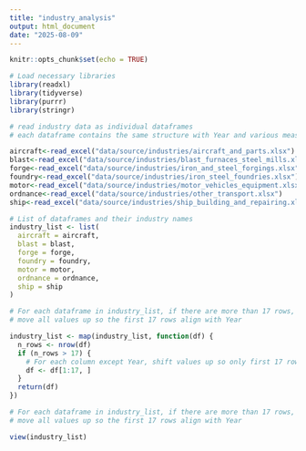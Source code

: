 ```yaml
---
title: "industry_analysis"
output: html_document
date: "2025-08-09"
---
```


```r
knitr::opts_chunk$set(echo = TRUE)
```

```r

# Load necessary libraries
library(readxl)
library(tidyverse)
library(purrr)
library(stringr)
```

```r
# read industry data as individual dataframes
# each dataframe contains the same structure with Year and various measures

aircraft<-read_excel("data/source/industries/aircraft_and_parts.xlsx")
blast<-read_excel("data/source/industries/blast_furnaces_steel_mills.xlsx")
forge<-read_excel("data/source/industries/iron_and_steel_forgings.xlsx")
foundry<-read_excel("data/source/industries/iron_steel_foundries.xlsx")
motor<-read_excel("data/source/industries/motor_vehicles_equipment.xlsx")
ordnance<-read_excel("data/source/industries/other_transport.xlsx")
ship<-read_excel("data/source/industries/ship_building_and_repairing.xlsx")

# List of dataframes and their industry names
industry_list <- list(
  aircraft = aircraft,
  blast = blast,
  forge = forge,
  foundry = foundry,
  motor = motor,
  ordnance = ordnance,
  ship = ship
)
```

```r
# For each dataframe in industry_list, if there are more than 17 rows,
# move all values up so the first 17 rows align with Year

industry_list <- map(industry_list, function(df) {
  n_rows <- nrow(df)
  if (n_rows > 17) {
    # For each column except Year, shift values up so only first 17 rows remain
    df <- df[1:17, ]
  }
  return(df)
})
```

```r
# For each dataframe in industry_list, if there are more than 17 rows,
# move all values up so the first 17 rows align with Year

view(industry_list)

```
